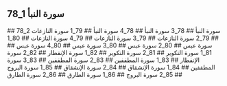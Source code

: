 ## 78_1 سورة النبأ
<YouTube videoId='rh0LJ1dBoK0' opts={opts} />
## 78_2 سورة النبأ
<YouTube videoId='tRGkTBOQt2k' opts={opts} />
## 78_3 سورة النبأ
<YouTube videoId='73Lfx4fZWPc' opts={opts} />
## 78_4 سورة النبأ
<YouTube videoId='D0MvPL3QLe8' opts={opts} />
## 79_1 سورة النازعات
<YouTube videoId='D7luh8MgrEE' opts={opts} />
## 79_2 سورة النازعات
<YouTube videoId='ZHOJln1DcuM' opts={opts} />
## 79_3 سورة النازعات
<YouTube videoId='sg44PTHinIY' opts={opts} />
## 79_4 سورة النازعات
<YouTube videoId='1sj0JXHtmNc' opts={opts} />
## 80_1 سورة عبس
<YouTube videoId='JfzvbV18PHk' opts={opts} />
## 80_2 سورة عبس
<YouTube videoId='Utfnwnol_r4' opts={opts} />
## 80_3 سورة عبس
<YouTube videoId='w_1cTP3vsno' opts={opts} />
## 80_4 سورة عبس
<YouTube videoId='vwHpWXPAFOk' opts={opts} />
## 81_1 سورة التكوير
<YouTube videoId='ihmk80jcv8Y' opts={opts} />
## 81_2 سورة التكوير
<YouTube videoId='T0gQ00bJTos' opts={opts} />
## 82_1 سورة الإنفطار
<YouTube videoId='lfbHKs4cVW4' opts={opts} />
## 82_2 سورة الإنفطار
<YouTube videoId='5RobAuAiUgI' opts={opts} />
## 83_1 سورة المطففين
<YouTube videoId='cjWx4CRVgQ0' opts={opts} />
## 83_2 سورة المطففين
<YouTube videoId='TSYCD42C8SY' opts={opts} />
## 83_3 سورة المطففين
<YouTube videoId='28rz29bgG4c' opts={opts} />
## 84_1 سورة الإنشقاق
<YouTube videoId='fdYnU-Un6Qw' opts={opts} />
## 84_2 سورة الإنشقاق
<YouTube videoId='mVA54iW1Ecw' opts={opts} />
## 85_1 سورة البروج
<YouTube videoId='ewOTltvjpaQ' opts={opts} />
## 85_2 سورة البروج
<YouTube videoId='XXvY-VgBeSE' opts={opts} />
## 86_1 سورة الطارق
<YouTube videoId='ax_FbjvWCRA' opts={opts} />
## 86_2 سورة الطارق
<YouTube videoId='LXnWhTXCF6c' opts={opts} />
